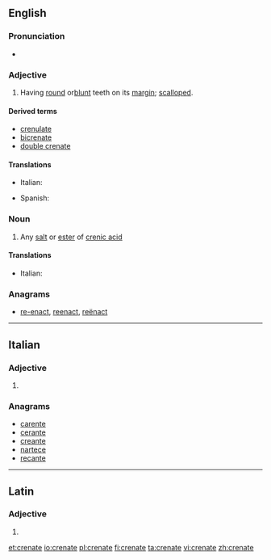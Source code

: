 ==English==

===Pronunciation===
* {{IPA|/ˈkɹiː.neɪt/|lang=en}}

===Adjective===
{{en-adj}}

# {{label|en|botany}} Having [[round]] or[[blunt]] teeth on its [[margin]]; [[scalloped]].

====Derived terms====
* [[crenulate]]
* [[bicrenate]]
* [[double crenate]]

====Translations====
{{trans-top|scalloped}}
* Italian: {{t|it|crenato}}
{{trans-mid}}
* Spanish: {{t+|es|dentado}}
{{trans-bottom}}

===Noun===
{{en-noun}}

# {{label|en|chemistry}} Any [[salt]] or [[ester]] of [[crenic acid]]

====Translations====
{{trans-top|salt or ester of crenic acid}}
* Italian: {{t|it|crenato|m}}
{{trans-mid}}
{{trans-bottom}}

===Anagrams===
* [[re-enact#English|re-enact]], [[reenact#English|reenact]], [[reënact#English|reënact]]

----

==Italian==

===Adjective===
{{head|it|adjective form}}

# {{feminine plural of|crenato|lang=it}}

===Anagrams===
* [[carente#Italian|carente]]
* [[cerante#Italian|cerante]]
* [[creante#Italian|creante]]
* [[nartece#Italian|nartece]]
* [[recante#Italian|recante]]

----

==Latin==

===Adjective===
{{la-adj-form|crēnāte}}

# {{inflection of|crēnātus||voc|m|s|lang=la}}

[[et:crenate]]
[[io:crenate]]
[[pl:crenate]]
[[fi:crenate]]
[[ta:crenate]]
[[vi:crenate]]
[[zh:crenate]]